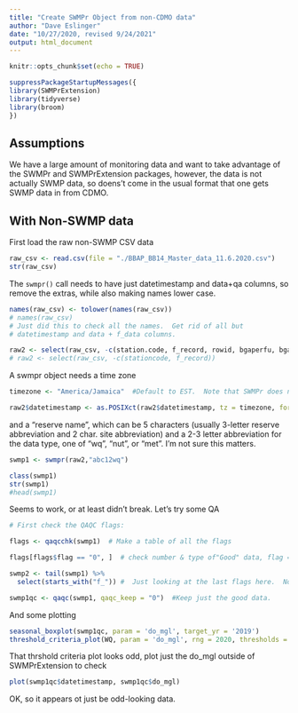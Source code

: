 ```yaml
---
title: "Create SWMPr Object from non-CDMO data"
author: "Dave Eslinger"
date: "10/27/2020, revised 9/24/2021"
output: html_document
---
```


```r
knitr::opts_chunk$set(echo = TRUE)
```


```r
suppressPackageStartupMessages({
library(SWMPrExtension)
library(tidyverse)
library(broom)
})
```

## Assumptions

We have a large amount of monitoring data and want to take advantage of the SWMPr and SWMPrExtension packages, however, the data is not actually SWMP data, so doens't come in the usual format that one gets SWMP data in from CDMO.

## With Non-SWMP data

First load the raw non-SWMP CSV data

```r
raw_csv <- read.csv(file = "./BBAP_BB14_Master_data_11.6.2020.csv")
str(raw_csv)
```

The `swmpr()` call needs to have just datetimestamp and data+qa columns, so remove the extras, while also making names lower case.  

```r
names(raw_csv) <- tolower(names(raw_csv))
# names(raw_csv) 
# Just did this to check all the names.  Get rid of all but
# datetimestamp and data + f_data columns.

raw2 <- select(raw_csv, -c(station.code, f_record, rowid, bgaperfu, bgapeug.l, condms.cm, nlfcondms.cm, odo.local, pressurepsia, tdsmg.l, phmv))
# raw2 <- select(raw_csv, -c(stationcode, f_record))
```

A swmpr object needs a time zone 
```r
timezone <- "America/Jamaica"  #Default to EST.  Note that SWMPr does not use daylight savings time.

raw2$datetimestamp <- as.POSIXct(raw2$datetimestamp, tz = timezone, format = '%m/%d/%Y %H:%M')    

```

and a "reserve name", which can be 5 characters (usually 3-letter reserve abbreviation and 2 char. site abbreviation) and a 2-3 letter abbreviation for the data type, one of "wq", "nut", or "met".  I'm not sure this matters.

```r
swmp1 <- swmpr(raw2,"abc12wq")

class(swmp1)
str(swmp1)
#head(swmp1)
```

Seems to work, or at least didn't break.  Let's try some QA

```r
# First check the QAQC flags:

flags <- qaqcchk(swmp1)  # Make a table of all the flags

flags[flags$flag == "0", ]  # check number & type of"Good" data, flag = 0

swmp2 <- tail(swmp1) %>% 
  select(starts_with("f_")) #  Just looking at the last flags here.  Not sure why I did that, actually.

swmp1qc <- qaqc(swmp1, qaqc_keep = "0")  #Keep just the good data.
```

And some plotting
```r
seasonal_boxplot(swmp1qc, param = 'do_mgl', target_yr = '2019')
threshold_criteria_plot(WQ, param = 'do_mgl', rng = 2020, thresholds = c(2,5))
```

That thrshold criteria plot looks odd, plot just the do_mgl outside of SWMPrExtension to check
```r
plot(swmp1qc$datetimestamp, swmp1qc$do_mgl)
```

OK, so it appears ot just be odd-looking data.
